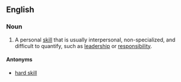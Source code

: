 ==English==

===Noun===
{{en-noun|sg=[[soft]] [[skill]]}}
{{wikipedia}}

# {{human resources}} A personal [[skill]] that is usually interpersonal, non-specialized, and difficult to quantify, such as [[leadership]] or [[responsibility]].

====Antonyms====
* [[hard skill]]
